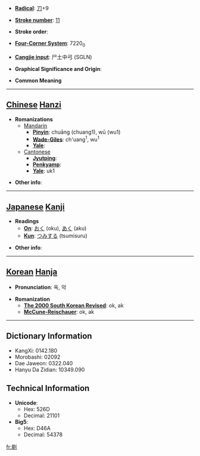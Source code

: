 * '''[[Wiktionary:Chinese radical index| Radical]]''': [[Wiktionary:Chinese radical index 刀|刀]]+9

* '''[[Wiktionary:Chinese total strokes index|Stroke number]]''': [[Wiktionary:Chinese total strokes index 11|11]]

* '''Stroke order''': 

* '''[[Wiktionary:Chinese four corner index|Four-Corner System]]''': 7220<sub>0</sub>

* '''[[Wiktionary:Chinese Cangjie index|Cangjie input]]''': 尸土中弓 (SGLN)

* '''Graphical Significance and Origin''': 

* '''Common Meaning'''

----

== [[Chinese]] [[Hanzi]] ==

* '''Romanizations'''
** [[Mandarin]]
*** '''[[Pinyin]]''': chuāng (chuang1), wū (wu1)
*** '''[[Wade-Giles]]''': ch'uang<sup>1</sup>, wu<sup>1</sup>
*** '''[[Yale]]''': 
**[[Cantonese]]
***'''[[Jyutping]]''':
***'''[[Penkyamp]]''': 
***'''[[Yale]]''': uk1

* '''Other info''': 

----

== [[Japanese]] [[Kanji]] ==

* '''Readings'''
** '''[[On]]''': [[おく]] (oku), [[あく]] (aku)
** '''[[Kun]]''': [[つみする]] (tsumisuru)

* '''Other info''':  

----

== [[Korean]] [[Hanja]] ==

* '''Pronunciation''': 옥, 악

* '''Romanization'''
** '''[[The 2000 South Korean Revised Romanization|The 2000 South Korean Revised]]''': ok, ak
** '''[[McCune-Reischauer]]''': ok, ak

----

== Dictionary Information ==

* KangXi: 0142.180
* Morobashi: 02092
* Dae Jaweon: 0322.040
* Hanyu Da Zidian: 10349.090

== Technical Information ==

* '''Unicode''':
** Hex: 526D
** Decimal: 21101
* '''Big5''':
** Hex: D46A
** Decimal: 54378

[[fr:剭]]